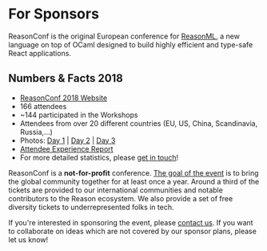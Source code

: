 
<div className="page-content">
  <div>

# For Sponsors

ReasonConf is the original European conference for <a href="https://reasonml.github.io" target="_blank">ReasonML</a>, a new language on top of
OCaml designed to build highly efficient and type-safe React applications.

## Numbers & Facts 2018

- [ReasonConf 2018 Website](https://2018.reason-conf.com)
- 166 attendees
- ~144 participated in the Workshops
- Attendees from over 20 different countries (EU, US, China, Scandinavia, Russia,...)
- Photos: [Day 1](https://photos.app.goo.gl/1aqJ6XKLITuLeTh73) | [Day 2](https://photos.app.goo.gl/7c01QLCUel0UXEnz2) | [Day 3](https://photos.app.goo.gl/H9WgZkZY6opzzhCB3)
- [Attendee Experience Report](https://medium.com/@VladimirNovick/reasonml-conference-2018-8283b1e4c437)
- For more detailed statistics, please [get in touch](mailto:hi@reason-conf.com)!

ReasonConf is a **not-for-profit** conference. [The goal of the event](/about/)
is to bring the global community together for at least once a year. Around a
third of the tickets are provided to our international communities and notable
contributors to the Reason ecosystem. We also provide a set of free diversity
tickets to underrepresented folks in tech.

If you're interested in sponsoring the event, please [contact us](/contact/). If you want to
collaborate on ideas which are not covered by our sponsor plans, please let us know!

</div>
</div>

<SponsorTiers />

